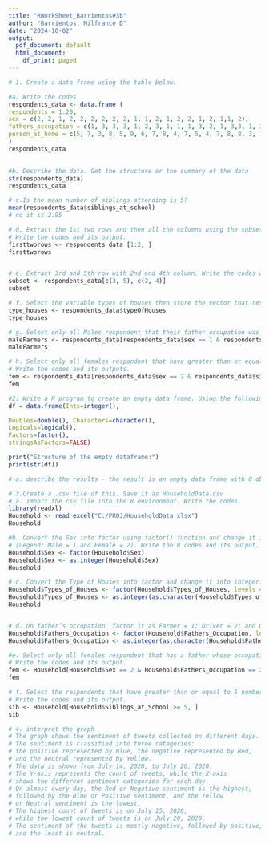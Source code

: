 ```yaml
---
title: "RWorkSheet_Barrientos#3b"
author: "Barrientos, Milfrance D"
date: "2024-10-02"
output:
  pdf_document: default
  html_document:
    df_print: paged
---
```


```r
# 1. Create a data frame using the table below.

#a. Write the codes.
respondents_data <- data.frame (
respondents = 1:20,
sex = c(2, 2, 1, 2, 2, 2, 2, 2, 2, 1, 1, 2, 1, 2, 2, 1, 2, 1,1, 2),
fathers_occupation = c(1, 3, 3, 3, 1, 2, 3, 1, 1, 1, 3, 2, 1, 3,3, 1, 3, 1, 2, 1), 
person_at_home = c(5, 7, 3, 8, 5, 9, 6, 7, 8, 4, 7, 5, 4, 7, 8, 8, 3, 11, 7, 6),siblings_at_school = c(6, 4, 4, 1, 2, 1, 5, 3, 1, 2, 3, 2, 5, 5, 2, 1, 2, 5, 3, 2), typeOfHouses = c(1, 2, 3, 1, 1, 3, 3, 1, 2, 3, 2, 3, 2, 2, 3, 3, 3, 3, 3, 2)
)
respondents_data
                   

#b. Describe the data. Get the structure or the summary of the data
str(respondents_data)
respondents_data

# c.Is the mean number of siblings attending is 5?
mean(respondents_data$siblings_at_school)
# no it is 2.95

# d. Extract the 1st two rows and then all the columns using the subsetting functions. 
# Write the codes and its output.
firsttworows <- respondents_data [1:2, ]
firsttworows


# e. Extract 3rd and 5th row with 2nd and 4th column. Write the codes and its result.
subset <- respondents_data[c(3, 5), c(2, 4)]
subset

# f. Select the variable types of houses then store the vector that results as types_houses. Write the codes.
type_houses <- respondents_data$typeOfHouses
type_houses

# g. Select only all Males respondent that their father occupation was farmer. Write the codes and its output.
maleFarmers <- respondents_data[respondents_data$sex == 1 & respondents_data$fathers_occupation == 1, ]
maleFarmers

# h. Select only all females respondent that have greater than or equal to 5 number of siblings attending school. 
# Write the codes and its outputs.
fem <- respondents_data[respondents_data$sex == 2 & respondents_data$siblings_at_school >=5, ]
fem
```
```r
#2. Write a R program to create an empty data frame. Using the following codes:
df = data.frame(Ints=integer(),

Doubles=double(), Characters=character(),
Logicals=logical(),
Factors=factor(),
stringsAsFactors=FALSE)

print("Structure of the empty dataframe:")
print(str(df))

# a. describe the results - the result is an empty data frame with 0 observations of 5 variables

```
```r
# 3.Create a .csv file of this. Save it as HouseholdData.csv
# a. Import the csv file into the R environment. Write the codes.
library(readxl)
Household <- read_excel("C:/PROJ/HouseholdData.xlsx")
Household

#b. Convert the Sex into factor using factor() function and change it into integer.
# [Legend: Male = 1 and Female = 2]. Write the R codes and its output.
Household$Sex <- factor(Household$Sex)
Household$Sex <- as.integer(Household$Sex)
Household

# c. Convert the Type of Houses into factor and change it into integer. [Legend: Wood = 1; Congrete = 2; Semi-Congrete = 3].  # Write the R codes and its output.
Household$Types_of_Houses <- factor(Household$Types_of_Houses, levels = c("Wood", "Congrete", "Semi-congrete"), labels = c(1, 2, 3))
Household$Types_of_Houses <- as.integer(as.character(Household$Types_of_Houses))
Household


# d. On father’s occupation, factor it as Farmer = 1; Driver = 2; and Others = 3. What is the R code and its output?
Household$Fathers_Occupation <- factor(Household$Fathers_Occupation, levels = c("Farmer", "Driver", "Others"), labels = c(1, 2, 3))
Household$Fathers_Occupation <- as.integer(as.character(Household$Fathers_Occupation))

#e. Select only all females respondent that has a father whose occupation is driver. 
# Write the codes and its output.
fem <- Household[Household$Sex == 2 & Household$Fathers_Occupation == 2, ]
fem

# f. Select the respondents that have greater than or equal to 5 number of siblings attending school. 
# Write the codes and its output.
sib <- Household[Household$Siblings_at_School >= 5, ]
sib
```
```r
# 4. interpret the graph 
# The graph shows the sentiment of tweets collected on different days. 
# The sentiment is classified into three categories: 
# the positive represented by Blue, the negative represented by Red, 
# and the neutral represented by Yellow. 
# The data is shown from July 14, 2020, to July 20, 2020. 
# The Y-axis represents the count of tweets, while the X-axis 
# shows the different sentiment categories for each day. 
# On almost every day, the Red or Negative sentiment is the highest, 
# followed by the Blue or Positive sentiment, and the Yellow 
# or Neutral sentiment is the lowest. 
# The highest count of tweets is on July 15, 2020, 
# while the lowest count of tweets is on July 20, 2020. 
# The sentiment of the tweets is mostly negative, followed by positive, 
# and the least is neutral.


```


